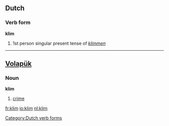 ==Dutch==

===Verb form===
'''klim'''

# 1st person singular present tense of ''[[klimmen]]''

[[Category:Dutch verb forms]]

----

==[[Volapük]]==

===Noun===
'''klim'''

# [[crime]]

[[fr:klim]]
[[io:klim]]
[[nl:klim]]